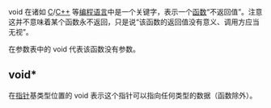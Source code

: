 {{unreferenced|time=2016-09-16T06:28:23+00:00}}
void 在诸如 [[C语言|C]]/[[C++|C++]] 等[[编程语言|编程语言]]中是一个关键字，表示一个[[函数_(计算机科学)|函数]]“不返回值”。注意这并不意味着某个函数永不返回，只是说“该函数的返回值没有意义、调用方应当无视”。

在参数表中的 void 代表该函数没有参数。

== void* ==
在[[指针_(信息学)|指针]]基类型位置的 void 表示这个指针可以指向任何类型的数据（函数除外）。

{{数据类型}}
{{stub|计算机科学}}
